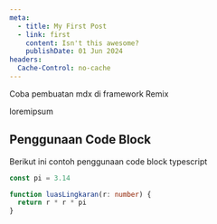 ```yaml
---
meta:
  - title: My First Post
  - link: first
    content: Isn't this awesome?
    publishDate: 01 Jun 2024
headers:
  Cache-Control: no-cache
---
```



Coba pembuatan mdx di framework Remix

loremipsum

## Penggunaan Code Block

Berikut ini contoh penggunaan code block typescript

```typescript
const pi = 3.14

function luasLingkaran(r: number) {
  return r * r * pi
}
```
